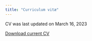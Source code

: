 ```yaml
---
title: "Curriculum vitæ"
---
```

CV was last updated on March 16, 2023



```{=html}

<a class="btn btn-primary" href="files/230316_tassilo_heinrich_cv_en.pdf" role="button">Download current CV</a>

```

